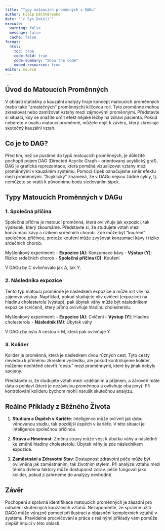 ```yaml
---
title: "Typy matoucích proměnných v DAGu"
author: Filip Děchtěrenko
date: "`r Sys.Date()`"
execute:
  warning: false
  message: false
  cache: false
format:
  html:
    toc: true
    code-fold: true
    code-summary: "Show the code"
    embed-resources: true
editor: source
---
```


## Úvod do Matoucích Proměnných

V oblasti statistiky a kauzální analýzy hraje koncept matoucích proměnných (nebo také "zmatečných" proměnných) klíčovou roli. Tyto proměnné mohou zkreslovat nebo zamlžovat vztahy mezi zájmovými proměnnými. Představte si situaci, kdy se snažíte určit efekt nějaké léčby na zdraví pacienta. Pokud neberete v úvahu matoucí proměnné, můžete dojít k závěru, který zkresluje skutečný kauzální vztah.

## Co je to DAG?

Před tím, než se pustíme do typů matoucích proměnných, je důležité pochopit pojem DAG (Directed Acyclic Graph - orientovaný acyklický graf). DAG je grafická reprezentace, která pomáhá vizualizovat vztahy mezi proměnnými v kauzálním systému. Pomocí šipek označujeme směr efektu mezi proměnnými. "Acyklický" znamená, že v DAGu nejsou žádné cykly, tj. nemůžete se vrátit k původnímu bodu sledováním šipek.

## Typy Matoucích Proměnných v DAGu

### 1. **Společná příčina** 

Společná příčina je matoucí proměnná, která ovlivňuje jak expozici, tak výsledek, který zkoumáme. Představte si, že studujete vztah mezi konzumací kávy a rizikem srdečních chorob. Zde může být "kouření" společnou příčinou, protože kouření může zvyšovat konzumaci kávy i riziko srdečních chorob.

Myšlenkový experiment:
- **Expozice (A)**: Konzumace kávy
- **Výstup (Y)**: Riziko srdečních chorob
- **Společná příčina (C)**: Kouření

V DAGu by C ovlivňovalo jak A, tak Y.

### 2. **Následníka expozice** 

Tento typ matoucí proměnné je následkem expozice a může mít vliv na zájmový výstup. Například, pokud studujete vliv cvičení (expozice) na hladinu cholesterolu (výstup), pak úbytek váhy může být následníkem expozice (cvičení), který přímo ovlivňuje hladinu cholesterolu.

Myšlenkový experiment:
- **Expozice (A)**: Cvičení
- **Výstup (Y)**: Hladina cholesterolu
- **Následník (M)**: Úbytek váhy

V DAGu by bylo A cestou k M, která pak ovlivňuje Y.

### 3. **Kolider** 

Kolider je proměnná, která je následkem dvou různých cest. Tyto cesty nevedou k přímému zkreslení výsledku, ale pokud kontrolujeme kolider, můžeme nechtěně otevřít "cestu" mezi proměnnými, které by jinak nebyly spojeny.

Představte si, že studujete vztah mezi vzděláním a příjmem, a zároveň máte data o pohlaví (které je nezávislou proměnnou a ovlivňuje oba jevy). Při kontrolování kolideru bychom mohli narušit skutečnou analýzu.

## Reálné Příklady z Běžného Života

1. **Studium a Úspěch v Kariéře**: Inteligence může ovlivnit jak dobu věnovanou studiu, tak pozdější úspěch v kariéře. V této situaci je inteligence společnou příčinou.

2. **Strava a Hmotnost**: Změna stravy může vést k úbytku váhy a následně ke změně hladiny cholesterolu. Úbytek váhy je zde následníkem expozice.

3. **Zaměstnání a Zdravotní Stav**: Dostupnost zdravotní péče může být ovlivněna jak zaměstnáním, tak životním stylem. Při analýze vztahu mezi těmito dvěma faktory může dostupnost zdrav. péče fungovat jako kolider, pokud ji zahrneme do analýzy nevhodně.

## Závěr

Pochopení a správná identifikace matoucích proměnných je zásadní pro odhalení skutečných kauzálních vztahů. Nezapomeňte, že správné užití DAGů může výrazně pomoci při ilustraci a objasnění komplexních vztahů v systému. Pravidelné procvičování a práce s reálnými příklady vám pomůže zlepšit intuici v této oblasti. 


